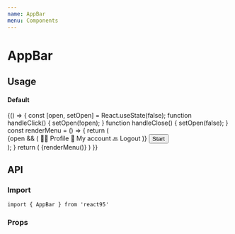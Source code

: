 ```yaml
---
name: AppBar
menu: Components
---
```



# AppBar

## Usage

#### Default


<Playground>
  {() => {
    const [open, setOpen] = React.useState(false);
    function handleClick() {
      setOpen(!open);
    }
    function handleClose() {
      setOpen(false);
    }
    const renderMenu = () => {
      return (
        <div>
          {open && (
            <List onClick={handleClose}>
              <ListItem>
                <span role='img' aria-label='👨‍💻'>
                  👨‍💻
                </span>
                Profile
              </ListItem>
              <ListItem>
                <span role='img' aria-label='📁'>
                  📁
                </span>
                My account
              </ListItem>
              <Divider />
              <ListItem disabled>
                <span role='img' aria-label='🔙'>
                  🔙
                </span>
                Logout
              </ListItem>
            </List>
          )}
          <Button
            onClick={handleClick}
            active={open}
            style={{ fontWeight: 'bold' }}
          >
            Start
          </Button>
        </div>
      );
    }
    return (
      <AppBar style={{ position: 'relative' }}>
        <Toolbar style={{ justifyContent: 'space-between' }}>
          {renderMenu()}
          <TextField
            placeholder='Search...'
            width={150}
            style={{ marginLeft: 4 }}
          />
        </Toolbar>
      </AppBar>
    )
  }}
</Playground>

## API

### Import

```
import { AppBar } from 'react95'
```

### Props

<Props of={AppBar} />
